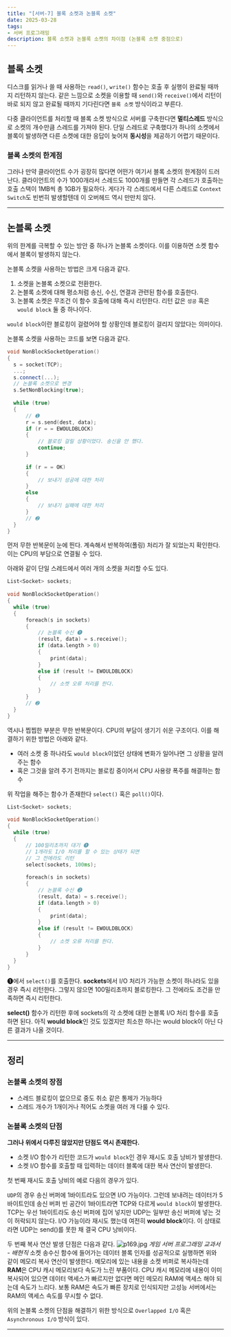 ```yaml
---
title: "[서버-7] 블록 소켓과 논블록 소켓"
date: 2025-03-28
tags:
- 서버 프로그래밍
description: 블록 소켓과 논블록 소켓의 차이점 (논블록 소켓 중점으로)
---
```

## 블록 소켓
디스크를 읽거나 쓸 때 사용하는 `read()`, `write()` 함수는 호출 후 실행이 완료될 때까지 리턴하지 않는다.
같은 느낌으로 소켓을 이용할 때 `send()`와 `receive()`에서 리턴이 바로 되지 않고 완료될 때까지 기다린다면 `블록 소켓` 방식이라고 부른다.

다중 클라이언트를 처리할 때 블록 소켓 방식으로 서버를 구축한다면 **멀티스레드** 방식으로 소켓의 개수만큼 스레드를 가져야 된다.
단일 스레드로 구축했다가 하나의 소켓에서 블록이 발생하면 다른 소켓에 대한 응답이 늦어져 **동시성**을 제공하기 어렵기 때문이다.

### 블록 소켓의 한계점
그러나 만약 클라이언트 수가 굉장히 많다면 어떤가 여기서 블록 소켓의 한계점이 드러난다. 클라이언트의 수가 1000개라서 스레드도 1000개를 만들면 각 스레드가 호출하는 호출 스택이 1MB씩 총 1GB가 필요하다.
게다가 각 스레드에서 다른 스레드로 `Context Switch`도 빈번히 발생할텐데 이 오버헤드 역시 만만치 않다.
***
## 논블록 소켓
위의 한계를 극복할 수 있는 방안 중 하나가 논블록 소켓이다. 이를 이용하면 소켓 함수에서 블록이 발생하지 않는다.

논블록 소켓을 사용하는 방법은 크게 다음과 같다.
1. 소켓을 논블록 소켓으로 전환한다. 
2. 논블록 소켓에 대해 평소처럼 송신, 수신, 연결과 관련된 함수를 호출한다.
3. 논블록 소켓은 무조건 이 함수 호출에 대해 즉시 리턴한다. 리턴 값은 `성공` 혹은 `would block` 둘 중 하나이다.

`would block`이란 블로킹이 걸렸어야 할 상황인데 블로킹이 걸리지 않았다는 의미이다.

논블록 소켓을 사용하는 코드를 보면 다음과 같다.
```cpp
void NonBlockSocketOperation()
{
  s = socket(TCP);
  ...;
  s.connect(...);
  // 논블록 소켓으로 변경
  s.SetNonBlocking(true);
 
  while (true)
  {
      // ➊
      r = s.send(dest, data);
      if (r = = EWOULDBLOCK)
      {
          // 블로킹 걸릴 상황이었다. 송신을 안 했다.
          continue;
      }
 
      if (r = = OK)
      {
          // 보내기 성공에 대한 처리
      }
      else
      {
          // 보내기 실패에 대한 처리
      }
      // ➋
  }
}
```
먼저 무한 반복문이 눈에 띈다. 계속해서 반복하여(폴링) 처리가 잘 되었는지 확인한다. 이는 CPU의 부담으로 연결될 수 있다.

아래와 같이 단일 스레드에서 여러 개의 소켓을 처리할 수도 있다.
```cpp
List<Socket> sockets;
 
void NonBlockSocketOperation()
{
  while (true)
  {
      foreach(s in sockets)
      {
          // 논블록 수신 ➊
          (result, data) = s.receive();
          if (data.length > 0)
          {
              print(data);
          }
          else if (result != EWOULDBLOCK)
          {
              // 소켓 오류 처리를 한다.
          }
      }
      // ➋
  }
}
```
역시나 찝찝한 부분은 무한 반복문이다. CPU의 부담이 생기기 쉬운 구조이다. 이를 해결하기 위한 방법은 아래와 같다.
- 여러 소켓 중 하나라도 `would block`이었던 상태에 변화가 일어나면 그 상황을 알려주는 함수
- 혹은 그것을 알려 주기 전까지는 블로킹 중이어서 CPU 사용량 폭주를 해결하는 함수

위 작업을 해주는 함수가 존재한다 `select()` 혹은 `poll()`이다. 
```cpp
List<Socket> sockets;
 
void NonBlockSocketOperation()
{
  while (true)
  {
      // 100밀리초까지 대기 ➊
      // 1개라도 I/O 처리를 할 수 있는 상태가 되면
      // 그 전에라도 리턴
      select(sockets, 100ms);
 
      foreach(s in sockets)
      {
          // 논블록 수신 ➋
          (result, data) = s.receive();
          if (data.length > 0)
          {
              print(data);
          }
          else if (result != EWOULDBLOCK)
          {
              // 소켓 오류 처리를 한다.
          }
      }
  }
}
```
➊에서 `select()`를 호출한다. **sockets**에서 I/O 처리가 가능한 소켓이 하나라도 있을 경우 즉시 리턴한다. 그렇지 않으면 100밀리초까지 블로킹한다.
그 전에라도 조건을 만족하면 즉시 리턴한다.

**select()** 함수가 리턴한 후에 sockets의 각 소켓에 대한 논블록 I/O 처리 함수를 호출하면 된다.
아직 **would block**인 것도 있겠지만 최소한 하나는 would block이 아닌 다른 결과가 나올 것이다.

---

## 정리

### 논블록 소켓의 장점
- 스레드 블로킹이 없으므로 중도 취소 같은 통제가 가능하다
- 스레드 개수가 1개이거나 적어도 소켓을 여러 개 다룰 수 있다.

### 논블록 소켓의 단점
**그러나 위에서 다루진 않았지만 단점도 역시 존재한다.**
- 소켓 I/O 함수가 리턴한 코드가 `would block`인 경우 재시도 호출 낭비가 발생한다.
- 소켓 I/O 함수를 호출할 때 입력하는 데이터 블록에 대한 복사 연산이 발생한다.

첫 번째 재시도 호출 낭비의 예로 다음의 경우가 있다. 

`UDP`의 경우 송신 버퍼에 1바이트라도 있으면 I/O 가능이다. 그런데 보내려는 데이터가 5바이트인데 송신 버퍼 빈 공간이 1바이트라면 TCP와 다르게 `would block`이 발생한다.
TCP는 우선 1바이트라도 송신 버퍼에 집어 넣지만 UDP는 일부만 송신 버퍼에 넣는 것이 허락되지 않는다. I/O 가능이라 재시도 했는데 여전히 **would block**이다. 이 상태로라면 UDP는 send()를 못한 채 결국 CPU 낭비이다.

두 번째 복사 연산 발생 단점은 다음과 같다.
![p169.jpg](/images/post-44/p169.jpg)
<cite>게임 서버 프로그래밍 교과서 - 배현직 </cite>
소켓 송수신 함수에 들어가는 데이터 블록 인자를 성공적으로 실행하면 위와 같이 메모리 복사 연산이 발생한다.
메모리에 있는 내용을 소켓 버퍼로 복사하는데 **RAM**은 CPU 캐시 메모리보다 속도가 느린 부품이다. CPU 캐시 메모리에 내용이 이미 복사되어 있으면 데이터 액세스가 빠르지만 없다면 메인 메모리 RAM에 액세스 해야 되는데 속도가 느리다.
보통 RAM은 속도가 빠른 장치로 인식되지만 고성능 서버에서는 RAM의 액세스 속도를 무시할 수 없다.

위의 논블록 소켓의 단점을 해결하기 위한 방식으로 `Overlapped I/O` 혹은 `Asynchronous I/O` 방식이 있다.
***